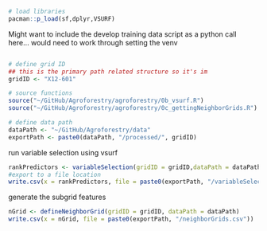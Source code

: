 ```r
# load libraries 
pacman::p_load(sf,dplyr,VSURF)
```

Might want to include the develop training data script as a python call here... would need to work through setting the venv 

```python

```



```r
# define grid ID 
## this is the primary path related structure so it's im
gridID <- "X12-601"
```


```r
# source functions 
source("~/GitHub/Agroforestry/agroforestry/0b_vsurf.R")
source("~/GitHub/Agroforestry/agroforestry/0c_gettingNeighborGrids.R")

# define data path 
dataPath <- "~/GitHub/Agroforestry/data"
exportPath <- paste0(dataPath, "/processed/", gridID)
```

run variable selection using vsurf
```r
rankPredictors <- variableSelection(gridID = gridID,dataPath = dataPath)
#export to a file location 
write.csv(x = rankPredictors, file = paste0(exportPath, "/variableSelection.csv"))
```


generate the subgrid features 

```r
nGrid <- defineNeighborGrid(gridID = gridID, dataPath = dataPath)
write.csv(x = nGrid, file = paste0(exportPath, "/neighborGrids.csv"))
```



